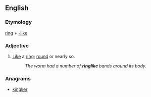 ==English==

===Etymology===
[[ring]] + [[-like]]

===Adjective===
{{en-adj}}

# [[like|Like]] a [[ring]]; [[round]] or nearly so.
#: ''The worm had a number of '''ringlike''' bands around its body.''

===Anagrams===
* [[kinglier#English|kinglier]]